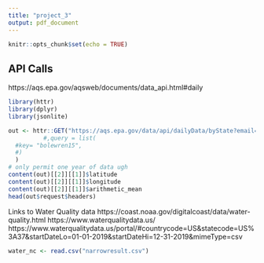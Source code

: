 ```yaml
---
title: "project_3"
output: pdf_document
---
```


```r
knitr::opts_chunk$set(echo = TRUE)
```

## API Calls 

https://aqs.epa.gov/aqsweb/documents/data_api.html#daily

```r
library(httr)
library(dplyr)
library(jsonlite)

out <- httr::GET("https://aqs.epa.gov/data/api/dailyData/byState?email=klm2244@columbia.edu&key=ecruwren53&param=88101,88502&bdate=20190101&edate=20191231&state=37"
          #,query = list(
  #key= "bolewren15",
  #)
  )
# only permit one year of data ugh 
content(out)[[2]][[1]]$latitude
content(out)[[2]][[1]]$longitude 
content(out)[[2]][[1]]$arithmetic_mean
head(out$request$headers)
```
Links to Water Quality data 
https://coast.noaa.gov/digitalcoast/data/water-quality.html
https://www.waterqualitydata.us/
https://www.waterqualitydata.us/portal/#countrycode=US&statecode=US%3A37&startDateLo=01-01-2019&startDateHi=12-31-2019&mimeType=csv

```r

water_nc <- read.csv("narrowresult.csv")

```